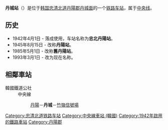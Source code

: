 {{refimprove|time=2014-05-16T01:39:24+00:00}}
{{朝鮮半島車站資訊
|公司色 = #0066b3
|文字色 = 
|站名 = 丹城站<br />{{lang|en|Danseong}}
|圖片 =
|pxl = 
|圖片說明 =
|車站編號 =
|前一站 = [[丹陽站_(忠清北道)|丹陽]]
|前一站距離 =4.8
|後一站距離 =8.2
|後一站 = [[竹岭信号场|竹岭信号场]]
|所屬路線 = [[中央线_(韩国)|中央线]]
|距離 = 171.4
|起點站 = [[清凉里站|清凉里]]
|諺文 = 단성역
|朝鮮漢字 = 丹城驛
|文觀部式 =Danseong-yeok 
|馬-賴式 =
|副站名 = 
|停站路線數 = 
|所屬公司 = [[韩国铁道公社|韩国铁道公社]]
|所在地 =[[忠清北道|忠清北道]][[丹陽郡|丹陽郡]][[丹城面|丹城面]]
|車站構造 = 地面车站
|月台配置 = 
|啟用年月日 =1942年4月1日 
|廢站年月日 = 
|上下車人次 =
|統計年度 =
|轉車 = 
|備註 = 
|全寬備註 = 
}}

'''丹城站'''（{{kor|諺=단성역|漢=丹城驛|羅=Danseong yeok|f=y}}）是位于[[韩国|韩国]][[忠清北道|忠清北道]][[丹陽郡|丹陽郡]][[丹城面|丹城面]]的一个[[铁路车站|铁路车站]]，属于[[中央线_(韩国)|中央线]]。

== 历史 ==
*1942年4月1日 - 落成使用，车站名称为'''忠北丹陽站'''。
*1945年8月15日 - 改称'''丹陽站'''。
*1985年5月1日 - 改称'''舊丹陽站'''。
*1993年3月1日 - 改为现在名称。

== 相鄰車站 ==
;韓國鐵道公社
:中央線
::[[丹陽站_(忠清北道)|丹陽]]－'''丹城'''－[[竹嶺信號場|竹嶺信號場]]

{{中央线 (韩国)}}

[[Category:忠清北道铁路车站|Category:忠清北道铁路车站]]
[[Category:中央線車站_(韓國)|Category:中央線車站 (韓國)]]
[[Category:1942年啟用的鐵路車站|Category:1942年啟用的鐵路車站]]
[[Category:丹陽郡|Category:丹陽郡]]